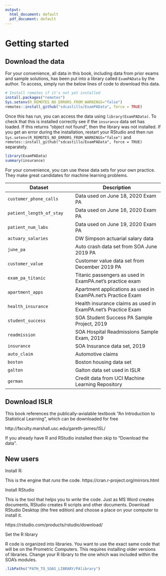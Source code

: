 ```yaml
---
output:
  html_document: default
  pdf_document: default
---
```

# Getting started 

## Download the data

For your convenience, all data in this book, including data from prior exams and sample solutions, has been put into a library called `ExamPAData` by the author.  To access, simply run the below lines of code to download this data.

```r
# Install remotes if it's not yet installed
install.packages("remotes")
Sys.setenv(R_REMOTES_NO_ERRORS_FROM_WARNINGS="false")
remotes::install_github("sdcastillo/ExamPAData", force = TRUE)
```

Once this has run, you can access the data using `library(ExamPAData)`.  To check that this is installed correctly see if the `insurance` data set has loaded.  If this returns "object not found", then the library was not installed.  If you get an error during the installation, restart your RStudio and then run `Sys.setenv(R_REMOTES_NO_ERRORS_FROM_WARNINGS="false")` and `remotes::install_github("sdcastillo/ExamPAData", force = TRUE)` separately.

```r
library(ExamPAData)
summary(insurance)
```

For your convenience, you can use these data sets for your own practice.  They make great candidates for machine learning problems.  

| Dataset   |      Description      |
|----------|-------------|
|`customer_phone_calls`| Data used on June 18, 2020 Exam PA |
|`patient_length_of_stay`| Data used on June 16, 2020 Exam PA|
|`patient_num_labs`| Data used on June 19, 2020 Exam PA |
|`actuary_salaries`| DW Simpson actuarial salary data|
|`june_pa`|Auto crash data set from SOA June 2019 PA|
|`customer_value`| Customer value data set from December 2019 PA|
|`exam_pa_titanic`| Titanic passengers as used in ExamPA.net's practice exam |
|`apartment_apps`| Apartment applications as used in ExamPA.net's Practice Exam|
|`health_insurance`| Health insurance claims as used in ExamPA.net's Practice Exam|
|`student_success`| SOA Student Success PA Sample Project, 2019|
|`readmission`| SOA Hospital Readmissions Sample Exam, 2019 |
|`insurance`| SOA Insurance data set, 2019|
|`auto_claim`| Automotive claims |
|`boston`| Boston housing data set |
|`galton`| Galton data set used in ISLR |
|`german`| Credit data from UCI Machine Learning Repository |


## Download ISLR

This book references the publically-avialable textbook "An Introduction to Statistical Learning", which can be downloaded for free

http://faculty.marshall.usc.edu/gareth-james/ISL/

If you already have R and RStudio installed then skip to "Download the data". 

## New users

Install R:

This is the engine that *runs* the code.  https://cran.r-project.org/mirrors.html

Install RStudio

This is the tool that helps you to *write* the code.  Just as MS Word creates documents, RStudio creates R scripts and other documents.  Download RStudio Desktop (the free edition) and choose a place on your computer to install it.

https://rstudio.com/products/rstudio/download/

Set the R library

R code is organized into libraries.  You want to use the exact same code that will be on the Prometric Computers.  This requires installing older versions of libraries.  Change your R library to the one which was included within the SOA's modules.

```r
.libPaths("PATH_TO_SOAS_LIBRARY/PAlibrary")
```

